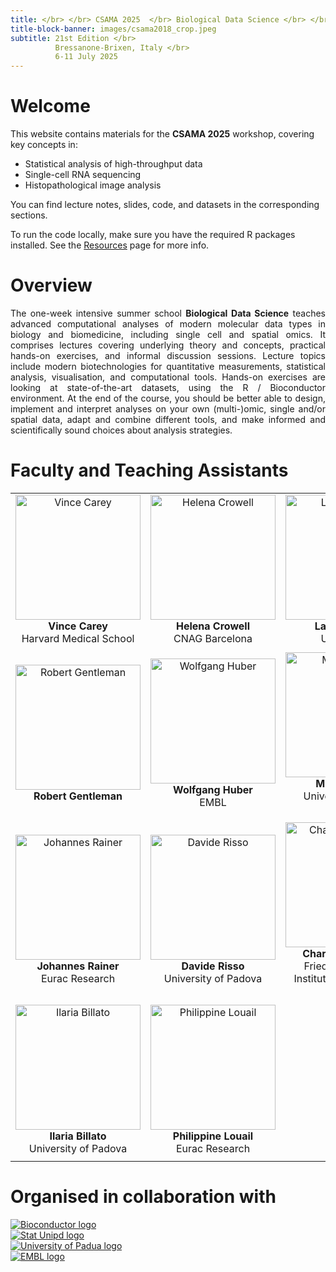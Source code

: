 ```yaml
---
title: </br> </br> CSAMA 2025  </br> Biological Data Science </br> </br>
title-block-banner: images/csama2018_crop.jpeg
subtitle: 21st Edition </br> 
          Bressanone-Brixen, Italy </br>
          6-11 July 2025
---
```


# Welcome

This website contains materials for the **CSAMA 2025** workshop, covering key concepts in:

-   Statistical analysis of high-throughput data
-   Single-cell RNA sequencing
-   Histopathological image analysis

You can find lecture notes, slides, code, and datasets in the corresponding sections.

To run the code locally, make sure you have the required R packages installed. See the [Resources](resources.qmd) page for more info.

# Overview

```{=html}
<div style="text-align: justify;">

The one-week intensive summer school <strong>Biological Data Science</strong> teaches advanced computational analyses of modern molecular data types in biology and biomedicine, including single cell and spatial omics. It comprises lectures covering underlying theory and concepts, practical hands-on exercises, and informal discussion sessions. Lecture topics include modern biotechnologies for quantitative measurements, statistical analysis, visualisation, and computational tools. Hands-on exercises are looking at state-of-the-art datasets, using the R / Bioconductor environment. At the end of the course, you should be better able to design, implement and interpret analyses on your own (multi-)omic, single and/or spatial data, adapt and combine different tools, and make informed and scientifically sound choices about analysis strategies.

</div>
```
# Faculty and Teaching Assistants


| | | |
| :--: | :--: | :--: |
| ![Vince Carey](images/faculty/carey.jpeg){width=200}<br> **Vince Carey**<br> Harvard Medical School | ![Helena Crowell](images/faculty/crowell.jpeg){width=200}<br> **Helena Crowell**<br> CNAG Barcelona |  ![Laurent Gatto](images/faculty/gatto.jpg){width=200}<br> **Laurent Gatto**<br> UC Louvain |
|  |  |  |
| ![Robert Gentleman](images/faculty/gentleman.jpg){width=200}<br> **Robert Gentleman** | ![Wolfgang Huber](images/faculty/huber.jpg){width=200}<br> **Wolfgang Huber**<br> EMBL| ![Michael Love](images/faculty/love.jpg){width=200}<br> **Michael Love**<br> University of North Carolina |
|  |  |  |
| ![Johannes Rainer](images/faculty/rainer.jpeg){width=200}<br> **Johannes Rainer**<br> Eurac Research | ![Davide Risso](images/faculty/risso.jpeg){width=200}<br> **Davide Risso**<br> University of Padova | ![Charlotte Soneson](images/faculty/soneson.jpg){width=200}<br> **Charlotte Soneson**<br> Friedrich Miescher Institute for Biomedical Research |
|  |  |  |
| ![Ilaria Billato](images/faculty/billato.jpg){width=200}<br> **Ilaria Billato**<br> University of Padova | ![Philippine Louail](images/faculty/louail.jpg){width=200}<br> **Philippine Louail**<br> Eurac Research | |
| | | |

# Organised in collaboration with

```{=html}
<div class="logos">
  <div class="logo-item">
    <a href="https://www.bioconductor.org/" target="_blank">
      <img class="small-logo" src="images/bioconductor_logo_cmyk.jpg" alt="Bioconductor logo">
    </a>
  </div>

  <div class="logo-item">
    <a href="https://stat.unipd.it" target="_blank">
      <img src="images/stat_unipd_logo.jpg" alt="Stat Unipd logo">
    </a>
  </div>

  <div class="logo-item">
    <a href="https://www.unipd.it" target="_blank">
      <img src="images/UNIPD_logo.png" alt="University of Padua logo">
    </a>
  </div>

  <div class="logo-item">
    <a href="https://www.embl.org/" target="_blank">
      <img src="images/EMBL_logo.png" alt="EMBL logo">
    </a>
  </div>

</div>
```
